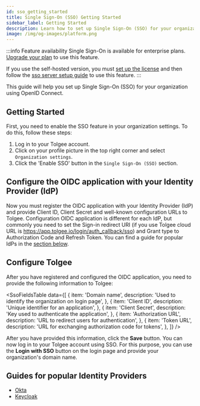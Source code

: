 ```yaml
---
id: sso_getting_started
title: Single Sign-On (SSO) Getting Started
sidebar_label: Getting Started
description: Learn how to set up Single Sign-On (SSO) for your organization using OpenID Connect.
image: /img/og-images/platform.png
---
```



:::info Feature availability
Single Sign-On is available for enterprise plans. [Upgrade your plan](https://tolgee.io/pricing) to use this feature.

If you use the self-hosted version, you must [set up the license](/platform/self_hosting/licensing) and then follow the [sso server setup guide](/platform/sso/sso_server_setup) to use this feature.
:::

This guide will help you set up Single Sign-On (SSO) for your organization using OpenID Connect.

## Getting Started

First, you need to enable the SSO feature in your organization settings. To do this, follow these steps:

1. Log in to your Tolgee account.
2. Click on your profile picture in the top right corner and select `Organization settings`.
3. Click the 'Enable SSO' button in the `Single Sign-On (SSO)` section.

<ScreenshotWrapper src="/img/docs/platform/sso/sso_enable.png" />

## Configure the OIDC application with your Identity Provider (IdP)

Now you must register the OIDC application with your Identity Provider (IdP) and provide Client ID, Client Secret and
well-known configuration URLs to Tolgee. Configuration OIDC application is different for each IdP, but commonly you need
to set the Sign-in redirect URI (if you use Tolgee cloud URL is https://app.tolgee.io/login/auth_callback/sso) and Grant type to Authorization Code and Refresh Token.
You can find a guide for popular IdPs in the [section below](#guides-for-popular-identity-providers).

## Configure Tolgee

After you have registered and configured the OIDC application, you need to provide the following information to Tolgee:

<SsoFieldsTable
    data={[
        {
            item: 'Domain name',
            description: 'Used to identify the organization on login page',
        },
        {
            item: 'Client ID',
            description: 'Unique identifier for an application',
        },
        {
            item: 'Client Secret',
            description: 'Key used to authenticate the application',
        },
        {
            item: 'Authorization URL',
            description: 'URL to redirect users for authentication',
        },
        {
            item: 'Token URL',
            description: 'URL for exchanging authorization code for tokens',
        },
    ]}
/>


After you have provided this information, click the **Save** button. You can now log in to your Tolgee account using SSO.
For this purpose, you can use the **Login with SSO** button on the login page and provide your organization's domain name.

## Guides for popular Identity Providers
- [Okta](/platform/sso/sso_okta)
- [Keycloak](/platform/sso/sso_keycloak)